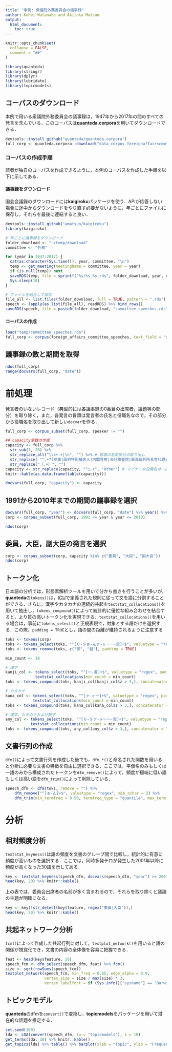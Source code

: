 ```yaml
---
title: "事例: 衆議院外務委員会の議事録"
author: Kohei Watanabe and Akitaka Matsuo
output: 
  html_document:
    toc: true
---
```


```r
knitr::opts_chunk$set(
  collapse = FALSE,
  comment = "##"
)
```

```r
library(quanteda)
library(stringr)
library(dplyr)
library(lubridate)
library(topicmodels)
```

## コーパスのダウンロード {#download}

本例で用いる衆議院外務委員会の議事録は，1947年から2017年の間のすべての発言を含んでいる．このコーパスは**quanteda.corpora**を用いてダウンロードできる．

```r
devtools::install_github("quanteda/quanteda.corpora")
full_corp <- quanteda.corpora::download("data_corpus_foreignaffairscommittee")
```

### コーパスの作成手順 {#how-to-make-corpus}

読者が独自のコーパスを作成できるように，本例のコーパスを作成した手順を以下に示してある．

#### 議事録をダウンロード {#download-speeches}

国会会議録のダウンロードには**kaigiroku**パッケージを使う．APIが応答しない場合に途中からダウンロードをやり直す必要がないように，年ごとにファイルに保存し，それらを最後に連結すると良い．

```r
devtools::install_github("amatsuo/kaigiroku")
library(kaigiroku)

# 年ごとに議事録をダウンロード
folder_download <- "~/temp/download"
committee <- "外務"

for (year in 1947:2017) {
  cat(as.character(Sys.time()), year, committee, "\n")
  temp <- get_meeting(meetingName = committee, year = year)
  if (is.null(temp)) next
  saveRDS(temp, file = sprintf("%s/%s_%s.rds", folder_download, year, committee))
  Sys.sleep(10)
}

# ファイルを結合して保存
file_all <- list.files(folder_download, full = TRUE, pattern = ".rds")
speech <- lapply(as.list(file_all), readRDS) %>% bind_rows()
saveRDS(speech, file = paste0(folder_download, "committee_speeches.rds"))
```

#### コーパスの作成 {#create-corpus}

```r
load("temp/committee_speeches.rda")
full_corp <- corpus(foreign_affairs_committee_speeches, text_field = "speech")

```

## 議事録の数と期間を取得 {#number-of-speeches}

```r
ndoc(full_corp)
range(docvars(full_corp, "date"))
```

# 前処理 {#pre-processing}

発言者のいないレコード（典型的には各議事録の0番目の出席者，議題等の部分）を取り除く，また，各発言の冒頭は発言者の氏名と役職名なので，その部分から役職名を取り出して新しい`docvar`を作る．

```r
full_corp <- corpus_subset(full_corp, speaker != "")

## capacity変数の作成
capacity <- full_corp %>%
  str_sub(1, 20) %>%
  str_replace_all("\\s+.+|\n", "") %>% # 冒頭の名前部分の取り出し
  str_replace( "^.+?(参事|政府特別補佐人|内閣官房|会計検査院|最高裁判所長官代理者|主査|議員|副?大臣|副?議長|委員|参考人|分科員|公述人|君(（.+）)?$)", "\\1") %>% # 冒頭の○から，名前部分までを消去
  str_replace("（.+）", "")
capacity <- str_replace(capacity, "^○.+", "Other") # マイナーな役職名は一括して"Other"に
knitr::kable(as.data.frame(table(capacity)))

docvars(full_corp, "capacity") <- capacity
```

## 1991から2010年までの期間の議事録を選択 {#select-speeches-1991-2010}

```r
docvars(full_corp, "year") <- docvars(full_corp, "date") %>% year() %>% as.numeric()
corp <- corpus_subset(full_corp, 1991 <= year & year <= 2010)

ndoc(corp)
```

## 委員，大臣，副大臣の発言を選択 {#select-speeches-ministers}

```r
corp <- corpus_subset(corp, capacity %in% c("委員", "大臣", "副大臣"))
ndoc(corp)
```


## トークン化 {#tokenization}

日本語の分析では，形態素解析ツールを用いて分かち書きを行うことが多いが，**quanteda**の`tokens()`は，[ICU](http://site.icu-project.org/)で定義された規則に従って文を語に分割することができる．さらに，漢字やカタカナの連続的共起を`textstat_collocations()`を用いて抽出し，`tokens_compound()`によって統計的に優位な組み合わせを結合すると，より質の高いトークン化を実現できる．`textstat_collocations()`を用いる場合は，事前に`tokens_select()`と正規表現で，対象とする語だけを選択する．この際，`padding = TRUE`とし，語の間の距離が維持されるように注意する

```r
toks <- tokens(corp)
toks <- tokens_select(toks, "^[０-９ぁ-んァ-ヶー一-龠]+$", valuetype = "regex", padding = TRUE)
toks <- tokens_remove(toks, c("御", "君"), padding = TRUE)

min_count <- 10

# 漢字
kanji_col <- tokens_select(toks, "^[一-龠]+$", valuetype = "regex", padding = TRUE) %>% 
             textstat_collocations(min_count = min_count)
toks <- tokens_compound(toks, kanji_col[kanji_col$z > 3,], concatenator = "")

# カタカナ
kana_col <- tokens_select(toks, "^[ァ-ヶー]+$", valuetype = "regex", padding = TRUE) %>% 
            textstat_collocations(min_count = min_count)
toks <- tokens_compound(toks, kana_col[kana_col$z > 3,], concatenator = "")

# 漢字，カタカナおよび数字
any_col <- tokens_select(toks, "^[０-９ァ-ヶー一-龠]+$", valuetype = "regex", padding = TRUE) %>% 
           textstat_collocations(min_count = min_count)
toks <- tokens_compound(toks, any_col[any_col$z > 3,], concatenator = "")
```

## 文書行列の作成 {#create-dfm}

`dfm()`によって文書行列を作成した後でも，`dfm_*()`と命名された関数を用いると分析に必要な文書の特徴を自由に選択できる．ここでは，平仮名のみもしくは一語のみから構成されたトークンを`dfm_remove()`によって，頻度が極端に低い語もしくは高い語を`dfm_trim()`によって削除している．

```r
speech_dfm <- dfm(toks, remove = "") %>% 
    dfm_remove("^[ぁ-ん]+$", valuetype = "regex", min_nchar = 2) %>% 
    dfm_trim(min_termfreq = 0.50, termfreq_type = "quantile", max_termfreq = 0.99)
```

# 分析 {#analysis}

## 相対頻度分析 {#keyness}

`textstat_keyness()`は語の頻度を文書のグループ間で比較し，統計的に有意に頻度が高いものを選択する．ここでは，同時多発テロが発生した2001年以降に頻度が高くなった30語を示してある．

```r
key <- textstat_keyness(speech_dfm, docvars(speech_dfm, "year") >= 2001)
head(key, 20) %>% knitr::kable()
```

上の表では，委員会出席者の名前が多く含まれるので，それらを取り除くと議論の主題が明確になる．

```r
key <- key[!str_detect(key$feature, regex("委員|大臣")),]
head(key, 20) %>% knitr::kable()
```


## 共起ネットワーク分析 {#network}

`fcm()`によって作成した共起行列に対して，`textplot_network()`を用いると語の関係が視覚化でき，文書の内容の全体像を容易に把握できる．

```r
feat <- head(key$feature, 50)
speech_fcm <- dfm_select(speech_dfm, feat) %>% fcm()
size <- sqrt(rowSums(speech_fcm))
textplot_network(speech_fcm, min_freq = 0.85, edge_alpha = 0.9, 
                 vertex_size = size / max(size) * 3,
                 vertex_labelfont = if (Sys.info()["sysname"] == "Darwin") "SimHei" else NULL)
```

## トピックモデル {#topicmodel}

**quanteda**のdfmを`convert()`で変換し，**topicmodels**をパッケージを用いて潜在的な話題を推定する．

```r
set.seed(100)
lda <- LDA(convert(speech_dfm, to = "topicmodels"), k = 10)
get_terms(lda, 10) %>% knitr::kable()
get_topics(lda) %>% table() %>% barplot(xlab = "Topic", ylab = "Frequency") 
```
